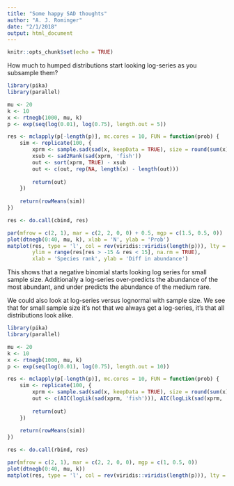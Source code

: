 ```yaml
---
title: "Some happy SAD thoughts"
author: "A. J. Rominger"
date: "2/1/2018"
output: html_document
---
```


```r
knitr::opts_chunk$set(echo = TRUE)
```

How much to humped distributions start looking log-series as you subsample them?

```r
library(pika)
library(parallel)

mu <- 20
k <- 10
x <- rtnegb(1000, mu, k)
p <- exp(seq(log(0.01), log(0.75), length.out = 5))

res <- mclapply(p[-length(p)], mc.cores = 10, FUN = function(prob) {
    sim <- replicate(100, {
        xprm <- sample.sad(sad(x, keepData = TRUE), size = round(sum(x) * prob))
        xsub <- sad2Rank(sad(xprm, 'fish'))
        out <- sort(xprm, TRUE) - xsub
        out <- c(out, rep(NA, length(x) - length(out)))
        
        return(out)
    })
    
    return(rowMeans(sim))
})

res <- do.call(cbind, res)

par(mfrow = c(2, 1), mar = c(2, 2, 0, 0) + 0.5, mgp = c(1.5, 0.5, 0))
plot(dtnegb(0:40, mu, k), xlab = 'N', ylab = 'Prob')
matplot(res, type = 'l', col = rev(viridis::viridis(length(p))), lty = 1, 
        ylim = range(res[res > -15 & res < 15], na.rm = TRUE), 
        xlab = 'Species rank', ylab = 'Diff in abundance')
```

This shows that a negative binomial starts looking log series for small sample size.  Additionally a log-series over-predicts the abundance of the most abundant, and under predicts the abundance of the medium rare.

We could also look at log-series versus lognormal with sample size.  We see that for small sample size it's not that we always get a log-series, it's that all distributions look alike.

```r
library(pika)
library(parallel)

mu <- 20
k <- 10
x <- rtnegb(1000, mu, k)
p <- exp(seq(log(0.01), log(0.75), length.out = 10))

res <- mclapply(p[-length(p)], mc.cores = 10, FUN = function(prob) {
    sim <- replicate(100, {
        xprm <- sample.sad(sad(x, keepData = TRUE), size = round(sum(x) * prob))
        out <- c(AIC(logLik(sad(xprm, 'fish'))), AIC(logLik(sad(xprm, 'plnorm'))), AIC(logLik(sad(xprm, 'tnegb'))))
        
        return(out)
    })
    
    return(rowMeans(sim))
})

res <- do.call(rbind, res)

par(mfrow = c(2, 1), mar = c(2, 2, 0, 0), mgp = c(1, 0.5, 0))
plot(dtnegb(0:40, mu, k))
matplot(res, type = 'l', col = rev(viridis::viridis(length(p))), lty = 1)
```
